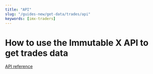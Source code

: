 ```yaml
---
title: "API"
slug: "/guides-new/get-data/trades/api"
keywords: [imx-traders]
---
```


# How to use the Immutable X API to get trades data

[API reference](https://docs.x.immutable.com/reference)